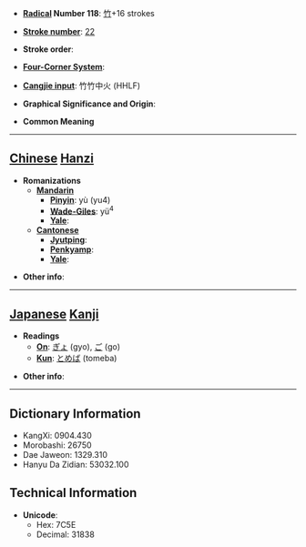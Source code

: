 * '''[[Wiktionary:Chinese radical index| Radical]] Number 118''': [[Wiktionary:Chinese radical index 竹|竹]]+16 strokes

* '''[[Wiktionary:Chinese total strokes index|Stroke number]]''': [[Wiktionary:Chinese total strokes index 22|22]]

* '''Stroke order''': 

* '''[[Wiktionary:Chinese four corner index|Four-Corner System]]''': 

* '''[[Wiktionary:Chinese Cangjie index|Cangjie input]]''': 竹竹中火 (HHLF)

* '''Graphical Significance and Origin''': 

* '''Common Meaning'''

----

== [[Chinese]] [[Hanzi]] ==

* '''Romanizations'''
** '''[[Mandarin]]'''
*** '''[[Pinyin]]''': yù (yu4)
*** '''[[Wade-Giles]]''': yü<sup>4</sup>
*** '''[[Yale]]''': 
** '''[[Cantonese]]'''
*** '''[[Jyutping]]''':
*** '''[[Penkyamp]]''': 
*** '''[[Yale]]''': 

* '''Other info''': 

----

== [[Japanese]] [[Kanji]] ==

* '''Readings'''
** '''[[On]]''': [[ぎょ]] (gyo), [[ご]] (go)
** '''[[Kun]]''': [[とめば]] (tomeba)

* '''Other info''':  

----

== Dictionary Information ==

* KangXi: 0904.430
* Morobashi: 26750
* Dae Jaweon: 1329.310
* Hanyu Da Zidian: 53032.100

== Technical Information ==

* '''Unicode''':
** Hex: 7C5E
** Decimal: 31838